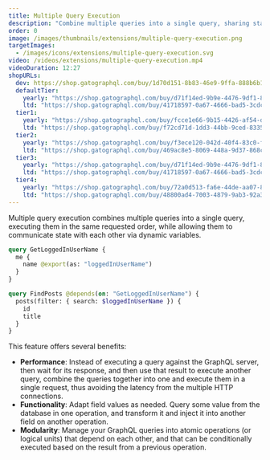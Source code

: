 ```yaml
---
title: Multiple Query Execution
description: "Combine multiple queries into a single query, sharing state across them and executing them in the requested order."
order: 0
image: /images/thumbnails/extensions/multiple-query-execution.png
targetImages:
  - /images/icons/extensions/multiple-query-execution.svg
video: /videos/extensions/multiple-query-execution.mp4
videoDuration: 12:27
shopURLs:
  dev: https://shop.gatographql.com/buy/1d70d151-8b83-46e9-9ffa-888b6b1285e6
  defaultTier:
    yearly: "https://shop.gatographql.com/buy/d71f14ed-9b9e-4476-9df1-8c8a9011c940"
    ltd: "https://shop.gatographql.com/buy/41718597-0a67-4666-bad5-3cdc68fe8a1b"
  tier1:
    yearly: "https://shop.gatographql.com/buy/fcce1e66-9b15-4426-af54-d6751379e9ed"
    ltd: "https://shop.gatographql.com/buy/f72cd71d-1dd3-44bb-9ced-8335132e54cc"
  tier2:
    yearly: "https://shop.gatographql.com/buy/f3ece120-042d-40f4-83c0-f399e7e90bd8"
    ltd: "https://shop.gatographql.com/buy/469ac8e5-8069-448a-9d37-868c4f517271"
  tier3:
    yearly: "https://shop.gatographql.com/buy/d71f14ed-9b9e-4476-9df1-8c8a9011c940"
    ltd: "https://shop.gatographql.com/buy/41718597-0a67-4666-bad5-3cdc68fe8a1b"
  tier4:
    yearly: "https://shop.gatographql.com/buy/72a0d513-fa6e-44de-aa07-883eb7eadda9"
    ltd: "https://shop.gatographql.com/buy/48800ad4-7003-4879-9ab3-92a33912371a"
---
```


Multiple query execution combines multiple queries into a single query, executing them in the same requested order, while allowing them to communicate state with each other via dynamic variables.

```graphql
query GetLoggedInUserName {
  me {
    name @export(as: "loggedInUserName")
  }
}

query FindPosts @depends(on: "GetLoggedInUserName") {
  posts(filter: { search: $loggedInUserName }) {
    id
    title
  }
}
```

This feature offers several benefits:

- **Performance**: Instead of executing a query against the GraphQL server, then wait for its response, and then use that result to execute another query, combine the queries together into one and execute them in a single request, thus avoiding the latency from the multiple HTTP connections.
- **Functionality**: Adapt field values as needed. Query some value from the database in one operation, and transform it and inject it into another field on another operation.
- **Modularity**: Manage your GraphQL queries into atomic operations (or logical units) that depend on each other, and that can be conditionally executed based on the result from a previous operation.

